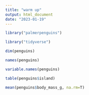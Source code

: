 ```yaml
---
title: "warm up"
output: html_document
date: "2023-01-19"
---
```


```r
library("palmerpenguins")
```
```r
library("tidyverse")
```

```r
dim(penguins)
```

```r
names(penguins)
```

```r
variable.names(penguins)
```
```r
table(penguins$island)
```
```r
mean(penguins$body_mass_g, na.rm=T)
```

